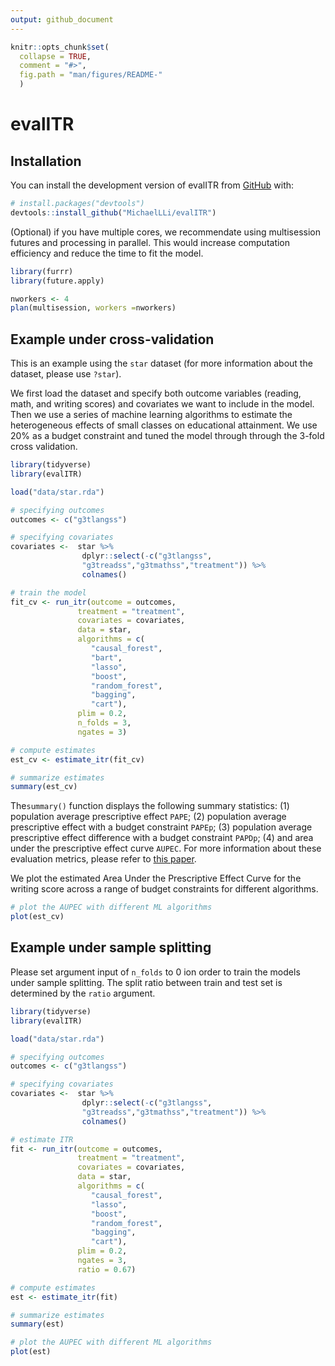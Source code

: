 ```yaml
---
output: github_document
---
```


<!-- README.md is generated from README.Rmd. Please edit that file -->

```r
knitr::opts_chunk$set(
  collapse = TRUE,
  comment = "#>",
  fig.path = "man/figures/README-"
  )
```

# evalITR

<!-- badges: start -->
<!-- badges: end -->

## Installation

You can install the development version of evalITR from [GitHub](https://github.com/) with:

``` r
# install.packages("devtools")
devtools::install_github("MichaelLLi/evalITR")
```


(Optional) if you have multiple cores, we recommendate using multisession futures and processing in parallel. This would increase computation efficiency and reduce the time to fit the model. 

```r
library(furrr)
library(future.apply)

nworkers <- 4
plan(multisession, workers =nworkers)
```


## Example under cross-validation

This is an example using the `star` dataset (for more information about the dataset, please use `?star`). 

We first load the dataset and specify both outcome variables (reading, math, and writing scores) and
covariates we want to include in the model. Then we use a series of machine learning
algorithms to estimate the heterogeneous effects of small classes on
educational attainment. We use 20% as a budget constraint and tuned the
model through through the 3-fold cross validation.

```r
library(tidyverse)
library(evalITR)

load("data/star.rda")

# specifying outcomes
outcomes <- c("g3tlangss")

# specifying covariates
covariates <-  star %>% 
                dplyr::select(-c("g3tlangss",
                "g3treadss","g3tmathss","treatment")) %>% 
                colnames()

# train the model
fit_cv <- run_itr(outcome = outcomes,
               treatment = "treatment",
               covariates = covariates,
               data = star,
               algorithms = c(
                  "causal_forest", 
                  "bart",
                  "lasso",
                  "boost", 
                  "random_forest",
                  "bagging",
                  "cart"),
               plim = 0.2,
               n_folds = 3,
               ngates = 3)
```

```r
# compute estimates
est_cv <- estimate_itr(fit_cv)
```

```r
# summarize estimates
summary(est_cv)
```

The`summary()` function displays the following summary statistics: (1) population average prescriptive effect `PAPE`; (2) population average prescriptive effect with a budget constraint `PAPEp`; (3) population average prescriptive effect difference with a budget constraint `PAPDp`; (4) and area under the prescriptive effect curve `AUPEC`. For more information about these evaluation metrics, please refer to [this paper](https://arxiv.org/abs/1905.05389).


We plot the estimated Area Under the Prescriptive Effect Curve
for the writing score across a range of budget constraints for different algorithms.

```r
# plot the AUPEC with different ML algorithms
plot(est_cv)


```
## Example under sample splitting

Please set argument input of `n_folds` to 0 ion order to train the models under sample splitting. The split ratio between train and test set is determined by the `ratio` argument. 
```r
library(tidyverse)
library(evalITR)

load("data/star.rda")

# specifying outcomes
outcomes <- c("g3tlangss")

# specifying covariates
covariates <-  star %>% 
                dplyr::select(-c("g3tlangss",
                "g3treadss","g3tmathss","treatment")) %>% 
                colnames()

# estimate ITR 
fit <- run_itr(outcome = outcomes,
               treatment = "treatment",
               covariates = covariates,
               data = star,
               algorithms = c(
                  "causal_forest", 
                  "lasso",
                  "boost", 
                  "random_forest",
                  "bagging",
                  "cart"),
               plim = 0.2,
               ngates = 3,
               ratio = 0.67)
```
```r
# compute estimates
est <- estimate_itr(fit)
```

```r
# summarize estimates
summary(est)
```

```r
# plot the AUPEC with different ML algorithms
plot(est)

```